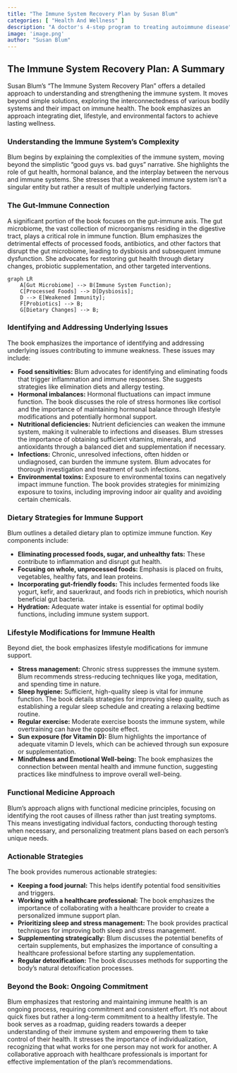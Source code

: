```yaml
---
title: "The Immune System Recovery Plan by Susan Blum"
categories: [ "Health And Wellness" ]
description: "A doctor's 4-step program to treating autoimmune disease"
image: 'image.png'
author: "Susan Blum"
---
```

## The Immune System Recovery Plan: A Summary

Susan Blum's "The Immune System Recovery Plan" offers a detailed approach to understanding and strengthening the immune system.  It moves beyond simple solutions, exploring the interconnectedness of various bodily systems and their impact on immune health. The book emphasizes an approach integrating diet, lifestyle, and environmental factors to achieve lasting wellness.

### Understanding the Immune System's Complexity

Blum begins by explaining the complexities of the immune system, moving beyond the simplistic "good guys vs. bad guys" narrative. She highlights the role of gut health, hormonal balance, and the interplay between the nervous and immune systems. She stresses that a weakened immune system isn't a singular entity but rather a result of multiple underlying factors.

### The Gut-Immune Connection

A significant portion of the book focuses on the gut-immune axis. The gut microbiome, the vast collection of microorganisms residing in the digestive tract, plays a critical role in immune function.  Blum emphasizes the detrimental effects of processed foods, antibiotics, and other factors that disrupt the gut microbiome, leading to dysbiosis and subsequent immune dysfunction.  She advocates for restoring gut health through dietary changes, probiotic supplementation, and other targeted interventions.

```mermaid
graph LR
    A[Gut Microbiome] --> B(Immune System Function);
    C[Processed Foods] --> D[Dysbiosis];
    D --> E[Weakened Immunity];
    F[Probiotics] --> B;
    G[Dietary Changes] --> B;
```

### Identifying and Addressing Underlying Issues

The book emphasizes the importance of identifying and addressing underlying issues contributing to immune weakness. These issues may include:

* **Food sensitivities:**  Blum advocates for identifying and eliminating foods that trigger inflammation and immune responses.  She suggests strategies like elimination diets and allergy testing.
* **Hormonal imbalances:** Hormonal fluctuations can impact immune function. The book discusses the role of stress hormones like cortisol and the importance of maintaining hormonal balance through lifestyle modifications and potentially hormonal support.
* **Nutritional deficiencies:**  Nutrient deficiencies can weaken the immune system, making it vulnerable to infections and diseases.  Blum stresses the importance of obtaining sufficient vitamins, minerals, and antioxidants through a balanced diet and supplementation if necessary.
* **Infections:** Chronic, unresolved infections, often hidden or undiagnosed, can burden the immune system. Blum advocates for thorough investigation and treatment of such infections.
* **Environmental toxins:**  Exposure to environmental toxins can negatively impact immune function.  The book provides strategies for minimizing exposure to toxins, including improving indoor air quality and avoiding certain chemicals.

### Dietary Strategies for Immune Support

Blum outlines a detailed dietary plan to optimize immune function. Key components include:

* **Eliminating processed foods, sugar, and unhealthy fats:** These contribute to inflammation and disrupt gut health.
* **Focusing on whole, unprocessed foods:**  Emphasis is placed on fruits, vegetables, healthy fats, and lean proteins.
* **Incorporating gut-friendly foods:**  This includes fermented foods like yogurt, kefir, and sauerkraut, and foods rich in prebiotics, which nourish beneficial gut bacteria.
* **Hydration:** Adequate water intake is essential for optimal bodily functions, including immune system support.

### Lifestyle Modifications for Immune Health

Beyond diet, the book emphasizes lifestyle modifications for immune support.

* **Stress management:** Chronic stress suppresses the immune system.  Blum recommends stress-reducing techniques like yoga, meditation, and spending time in nature.
* **Sleep hygiene:**  Sufficient, high-quality sleep is vital for immune function. The book details strategies for improving sleep quality, such as establishing a regular sleep schedule and creating a relaxing bedtime routine.
* **Regular exercise:**  Moderate exercise boosts the immune system, while overtraining can have the opposite effect.
* **Sun exposure (for Vitamin D):**  Blum highlights the importance of adequate vitamin D levels, which can be achieved through sun exposure or supplementation.
* **Mindfulness and Emotional Well-being:**  The book emphasizes the connection between mental health and immune function, suggesting practices like mindfulness to improve overall well-being.


### Functional Medicine Approach

Blum's approach aligns with functional medicine principles, focusing on identifying the root causes of illness rather than just treating symptoms.  This means investigating individual factors, conducting thorough testing when necessary, and personalizing treatment plans based on each person's unique needs.


### Actionable Strategies

The book provides numerous actionable strategies:

* **Keeping a food journal:** This helps identify potential food sensitivities and triggers.
* **Working with a healthcare professional:**  The book emphasizes the importance of collaborating with a healthcare provider to create a personalized immune support plan.
* **Prioritizing sleep and stress management:**  The book provides practical techniques for improving both sleep and stress management.
* **Supplementing strategically:**  Blum discusses the potential benefits of certain supplements, but emphasizes the importance of consulting a healthcare professional before starting any supplementation.
* **Regular detoxification:**  The book discusses methods for supporting the body's natural detoxification processes.

###  Beyond the Book: Ongoing Commitment

Blum emphasizes that restoring and maintaining immune health is an ongoing process, requiring commitment and consistent effort. It's not about quick fixes but rather a long-term commitment to a healthy lifestyle. The book serves as a roadmap, guiding readers towards a deeper understanding of their immune system and empowering them to take control of their health. It stresses the importance of individualization, recognizing that what works for one person may not work for another. A collaborative approach with healthcare professionals is important for effective implementation of the plan’s recommendations.

